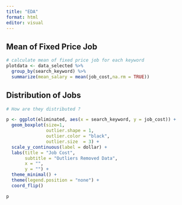 ```yaml
---
title: "EDA"
format: html
editor: visual
---
```


## Mean of Fixed Price Job 

```r
# calculate mean of fixed price job for each keyword
plotdata <- data_selected %>%
  group_by(search_keyword) %>%
  summarize(mean_salary = mean(job_cost,na.rm = TRUE))
```

## Distribution of Jobs
```r

# How are they distributed ?

p <- ggplot(eliminated, aes(x = search_keyword, y = job_cost)) +
  geom_boxplot(size=1,
               outlier.shape = 1,
               outlier.color = "black",
               outlier.size  = 3) +
  scale_y_continuous(label = dollar) +
  labs(title = "Job Cost", 
       subtitle = "Outliers Removed Data",
       x = "",
       y = "") +
  theme_minimal() +
  theme(legend.position = "none") +
  coord_flip()

p
```
